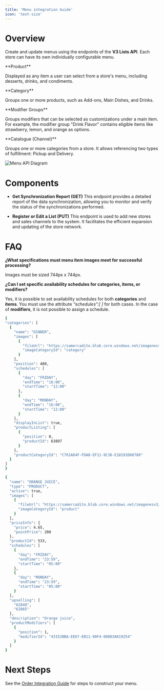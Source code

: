 ```yaml
---
title: 'Menu integration Guide'
icon: 'text-size'
---
```


# Overview


Create and update menus using the endpoints of the **V3 Lists API**. Each store can have its own individually configurable menu.

<Info>
  **Product**

  Displayed as any item a user can select from a store's menu, including desserts, drinks, and condiments.
</Info>

<Info>
  **Category**

  Groups one or more products, such as Add-ons, Main Dishes, and Drinks.
</Info>

<Info>
  **Modifier Groups**

  Groups modifiers that can be selected as customizations under a main item. For example, the modifier group "Drink Flavor" contains eligible items like strawberry, lemon, and orange as options.
</Info>

<Info>
  **Catalogue (Channel)**

  Groups one or more categories from a store. It allows referencing two types of fulfillment: Pickup and Delivery.
</Info>



![Menu API Diagram](https://s3.us-east-1.amazonaws.com/admin.kfc.production/menuintegration.jpeg)


# Components

- **Get Synchronization Report (GET)**
This endpoint provides a detailed report of the data synchronization, allowing you to monitor and verify the status of the synchronizations performed.

- **Register or Edit a List (PUT)**
This endpoint is used to add new stores and sales channels to the system. It facilitates the efficient expansion and updating of the store network.

# FAQ

**¿What specifications must menu item images meet for successful processing?**

Images must be sized 744px x 744px.

**¿Can I set specific availability schedules for categories, items, or modifiers?**

Yes, it is possible to set availability schedules for both **categories** and **items**. You must use the attribute _“schedules”:[ ]_ for both cases. In the case of **modifiers**, it is not possible to assign a schedule.

<CodeGroup>

  ```bash Example for category
{
  "categories": [
    {
      "name": "DINNER",
      "images": [
        {
          "fileUrl": "https://samercadito.blob.core.windows.net/imagenesv3/C761AD4F-FDA8-EF11-9C36-E18191D08780_744x744.png",
          "imageCategoryId": "category"
        }
      ],
      "position": 480,
      "schedules": [
        {
          "day": "FRIDAY",
          "endTime": "16:00",
          "startTime": "12:00"
        },
        {
          "day": "MONDAY",
          "endTime": "16:00",
          "startTime": "12:00"
        }
      ],
      "displayInList": true,
      "productListing": [
        {
          "position": 0,
          "productId": 63897
        }
      ],
      "productCategoryId": "C761AD4F-FDA8-EF11-9C36-E18191D08780"
    }
  ]
}
  ```

```bash Example for item
{
  "name": "ORANGE JUICE",
  "type": "PRODUCT",
  "active": true,
  "images": [
    {
      "fileUrl": "https://samercadito.blob.core.windows.net/imagenesv3/domicilio_533_744x745_1721068779.png",
      "imageCategoryId": "product"
    }
  ],
  "priceInfo": {
    "price": 4.65,
    "pointPrice": 200
  },
  "productId": 533,
  "schedules": [
    {
      "day": "FRIDAY",
      "endTime": "23:59",
      "startTime": "05:00"
    },
    {
      "day": "MONDAY",
      "endTime": "23:59",
      "startTime": "05:00"
    }
  ],
  "upselling": [
    "62840",
    "62865"
  ],
  "description": "Orange juice",
  "productModifiers": [
    {
      "position": 1,
      "modifierId": "43152BBA-EE67-EB11-80F4-000D3A019254"
    }
  ]
}
```
</CodeGroup>

# Next Steps

See the [Order Integration Guide](/essentials/Order%20integration%20Guide) for steps to construct your menu.


